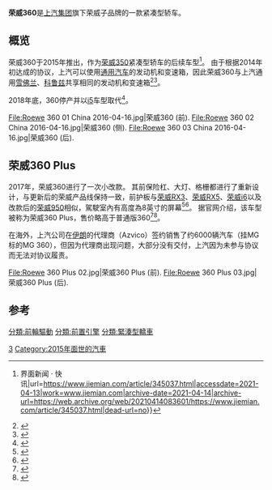 {{Infobox automobile
| image = File:Roewe 360 Plus 01.jpg
| name = 荣威360/荣威360 Plus
| caption = 荣威360 Plus
| manufacturer = [[上汽集团|上汽集团]]
| aka = MG 360
| production = 2015–今
| assembly = {{CHN}}[[上海市|上海市]][[浦東新區|浦東新區]]<br>{{CHN}}[[江蘇省|江蘇省]][[南京高新技术产业开发区|南京高新技术产业开发区]]<br>{{CHN}}[[河南省|河南省]][[鄭州經濟技術開發區|鄭州經濟技術開發區]]<ref>{{cite web|url=http://www.zqzd.com/ProductCategory/Detail/S4116628|title=荣威牌CSA7144ADAQ型轿车|date=2019-04-04|publisher=專汽之都}}</ref>
| predecessor = [[荣威350|荣威350]]
| successor = [[荣威i5|荣威i5]]
| class = 紧凑型家轿
| platform = 通用-上汽泛亚汽车技术中心K平台
| related = [[MG_5|MG 5]]<br>[[MG_GT|MG GT]]
| layout = 前置前驱
| body_style = 4门轿车
| engine = 1.4 L ''14E4E''涡轮直列四缸(NetBlue)<br>1.5 L ''15S4C''自然进气直列四缸
| transmission = {{ubl |5速手排|7速双离合|4速自排}}
| wheelbase = {{convert|2660|mm|in|0|abbr=on}}
| length = {{convert|4579|mm|in|0|abbr=on}}
| width = {{convert|1804|mm|in|0|abbr=on}}
| height = {{convert|1490|mm|in|0|abbr=on}}
| weight = 
}}
'''荣威360'''是[[上汽集团|上汽集团]]旗下荣威子品牌的一款紧凑型轿车。

==概览==
荣威360于2015年推出，作为[[荣威350|荣威350]]紧凑型轿车的后续车型<ref>{{Cite web|title=上汽荣威360即将上市 价格将决定销路{{!}}界面新闻 · 快讯|url=https://www.jiemian.com/article/345037.html|accessdate=2021-04-13|work=www.jiemian.com|archive-date=2021-04-14|archive-url=https://web.archive.org/web/20210414083601/https://www.jiemian.com/article/345037.html|dead-url=no}}</ref>。
由于根据2014年初达成的协议，上汽可以使用[[通用汽车|通用汽车]]的发动机和变速箱，因此荣威360与上汽通用[[雪佛兰|雪佛兰]]、[[科鲁兹|科鲁兹]]共享相同的发动机和变速箱<ref>{{cite web|url=https://carnewschina.com/2015/08/19/this-is-the-new-roewe-360-for-the-chinese-car-market/|title=This is the new Roewe 360 for the Chinese car market|date=19 August 2015|website=Carnewschina.com|accessdate=14 November 2017|archive-date=2021-01-28|archive-url=https://web.archive.org/web/20210128050701/https://carnewschina.com/2015/08/19/this-is-the-new-roewe-360-for-the-chinese-car-market/|dead-url=no}}</ref><ref>{{Cite web|title=上汽荣威360：勇当中级车A咖|url=http://www.time-weekly.com/wap-article/31658|accessdate=2021-04-13|work=www.time-weekly.com|archive-date=2021-04-13|archive-url=https://web.archive.org/web/20210413143120/http://www.time-weekly.com/wap-article/31658|dead-url=no}}</ref>。

2018年底，360停产并以[[荣威i5|i5]]车型取代<ref>{{Cite web|title=i5接棒 荣威360停产_轿车市场|url=http://www.sohu.com/a/272193409_487651|accessdate=2021-04-13|work=www.sohu.com|language=en|archive-date=2021-04-13|archive-url=https://web.archive.org/web/20210413234630/https://www.sohu.com/a/272193409_487651|dead-url=no}}</ref>。

<gallery>
File:Roewe 360 01 China 2016-04-16.jpg|荣威360 (前).
File:Roewe 360 02 China 2016-04-16.jpg|荣威360 (侧).
File:Roewe 360 03 China 2016-04-16.jpg|荣威360 (后).
</gallery>

==荣威360 Plus==

2017年，荣威360进行了一次小改款。
其前保险杠、大灯、格栅都进行了重新设计，与更新后的荣威产品线保持一致，前护板与[[荣威RX3|荣威RX3]]、[[荣威RX5|荣威RX5]]、[[荣威i6|荣威i6]]以及改款后的[[荣威950|荣威950]]相似，駕駛室內有高度為8英寸的屏幕<ref>{{cite web|url=https://carnewschina.com/2017/10/24/facelifted-roewe-360-china/|title=This Is The Facelifted Roewe 360 For China|access-date=2021-04-13|archive-date=2020-10-28|archive-url=https://web.archive.org/web/20201028210442/https://carnewschina.com/2017/10/24/facelifted-roewe-360-china/|dead-url=no}}</ref><ref>{{cite web|url=https://carnewschina.com/2017/07/17/facelift-roewe-360-china/|title=Facelift For the Roewe 360 In China|access-date=2021-04-13|archive-date=2020-10-28|archive-url=https://web.archive.org/web/20201028210532/https://carnewschina.com/2017/07/17/facelift-roewe-360-china/|dead-url=no}}</ref>。
据官网介绍，该车型被称为荣威360 Plus，售价略高于普通版360<ref>{{Cite web|url=https://www.pcauto.com.cn/pingce/1112/11120556.html|accessdate=2021-04-13|work=www.pcauto.com.cn|title=存档副本|archive-date=2021-04-14|archive-url=https://web.archive.org/web/20210414142305/https://www.pcauto.com.cn/pingce/1112/11120556.html|dead-url=no}}</ref><ref>{{Cite web|title=最有诚意的升级 全新荣威360PLUS 实拍解析|url=http://www.sohu.com/a/209416367_115342|accessdate=2021-04-13|work=www.sohu.com|language=en|archive-date=2021-04-16|archive-url=https://web.archive.org/web/20210416032712/https://www.sohu.com/a/209416367_115342|dead-url=no}}</ref>。

在海外，上汽公司在[[伊朗|伊朗]]的代理商（Azvico）签约销售了约6000辆汽车（挂MG标的MG 360），但因为代理商出现问题，大部分没有交付，上汽因为未参与协议而无法对协议履责。

<gallery>
File:Roewe 360 Plus 02.jpg|荣威360 Plus (前).
File:Roewe 360 Plus 03.jpg|荣威360 Plus (后).

</gallery>

==参考==
{{Reflist}}



[[Category:荣威车款|3]]
[[Category:2015年面世的汽車|Category:2015年面世的汽車]]
[[分類:前輪驅動|分類:前輪驅動]]
[[分類:前置引擎|分類:前置引擎]]
[[分類:緊湊型轎車|分類:緊湊型轎車]]